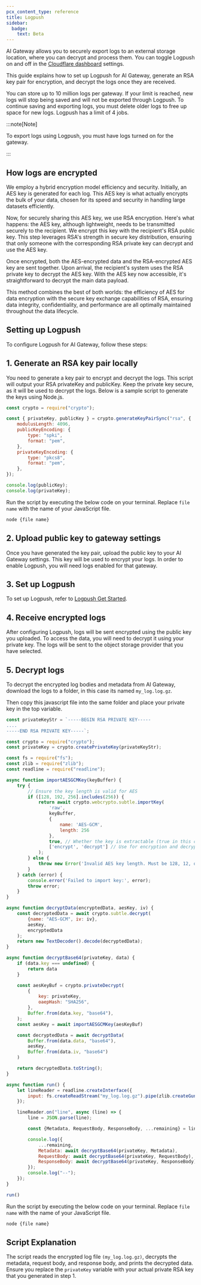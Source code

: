 ```yaml
---
pcx_content_type: reference
title: Logpush
sidebar:
  badge:
    text: Beta
---
```



AI Gateway allows you to securely export logs to an external storage location, where you can decrypt and process them.
You can toggle Logpush on and off in the [Cloudflare dashboard](https://dash.cloudflare.com) settings.

This guide explains how to set up Logpush for AI Gateway, generate an RSA key pair for encryption, and decrypt the logs once they are received.

You can store up to 10 million logs per gateway. If your limit is reached, new logs will stop being saved and will not be exported through Logpush. To continue saving and exporting logs, you must delete older logs to free up space for new logs. Logpush has a limit of 4 jobs.

:::note[Note]

To export logs using Logpush, you must have logs turned on for the gateway.

:::

## How logs are encrypted

We employ a hybrid encryption model efficiency and security. Initially, an AES key is generated for each log. This AES key is what actually encrypts the bulk of your data, chosen for its speed and security in handling large datasets efficiently.

Now, for securely sharing this AES key, we use RSA encryption. Here's what happens: the AES key, although lightweight, needs to be transmitted securely to the recipient. We encrypt this key with the recipient's RSA public key. This step leverages RSA's strength in secure key distribution, ensuring that only someone with the corresponding RSA private key can decrypt and use the AES key.

Once encrypted, both the AES-encrypted data and the RSA-encrypted AES key are sent together. Upon arrival, the recipient's system uses the RSA private key to decrypt the AES key. With the AES key now accessible, it's straightforward to decrypt the main data payload.

This method combines the best of both worlds: the efficiency of AES for data encryption with the secure key exchange capabilities of RSA, ensuring data integrity, confidentiality, and performance are all optimally maintained throughout the data lifecycle.

## Setting up Logpush

To configure Logpush for AI Gateway, follow these steps:

## 1. Generate an RSA key pair locally

You need to generate a key pair to encrypt and decrypt the logs. This script will output your RSA privateKey and publicKey. Keep the private key secure, as it will be used to decrypt the logs. Below is a sample script to generate the keys using Node.js.

```js title="JavaScript"
const crypto = require("crypto");

const { privateKey, publicKey } = crypto.generateKeyPairSync("rsa", {
	modulusLength: 4096,
	publicKeyEncoding: {
		type: "spki",
		format: "pem",
	},
	privateKeyEncoding: {
		type: "pkcs8",
		format: "pem",
	},
});

console.log(publicKey);
console.log(privateKey);
```

Run the script by executing the below code on your terminal. Replace `file name` with the name of your JavaScript file.

```bash
node {file name}
```


## 2. Upload public key to gateway settings

Once you have generated the key pair, upload the public key to your AI Gateway settings. This key will be used to encrypt your logs. In order to enable Logpush, you will need logs enabled for that gateway.

## 3. Set up Logpush

To set up Logpush, refer to [Logpush Get Started](/logs/get-started/).

## 4. Receive encrypted logs

After configuring Logpush, logs will be sent encrypted using the public key you uploaded. To access the data, you will need to decrypt it using your private key. The logs will be sent to the object storage provider that you have selected.

## 5. Decrypt logs

To decrypt the encrypted log bodies and metadata from AI Gateway, download the logs to a folder, in this case its named `my_log.log.gz`.

Then copy this javascript file into the same folder and place your private key in the top variable.

```js title="JavaScript"
const privateKeyStr = `-----BEGIN RSA PRIVATE KEY-----
....
-----END RSA PRIVATE KEY-----`;

const crypto = require("crypto");
const privateKey = crypto.createPrivateKey(privateKeyStr);

const fs = require("fs");
const zlib = require("zlib");
const readline = require("readline");

async function importAESGCMKey(keyBuffer) {
    try {
        // Ensure the key length is valid for AES
        if ([128, 192, 256].includes(256)) {
            return await crypto.webcrypto.subtle.importKey(
                'raw',
                keyBuffer,
                {
                    name: 'AES-GCM',
                    length: 256
                },
                true, // Whether the key is extractable (true in this case to allow for export later if needed)
                ['encrypt', 'decrypt'] // Use for encryption and decryption
            );
        } else {
            throw new Error('Invalid AES key length. Must be 128, 12, or 256 bits.');
        }
    } catch (error) {
        console.error('Failed to import key:', error);
        throw error;
    }
}

async function decryptData(encryptedData, aesKey, iv) {
    const decryptedData = await crypto.subtle.decrypt(
        {name: "AES-GCM", iv: iv},
        aesKey,
        encryptedData
    );
    return new TextDecoder().decode(decryptedData);
}

async function decryptBase64(privateKey, data) {
    if (data.key === undefined) {
        return data
    }

    const aesKeyBuf = crypto.privateDecrypt(
        {
            key: privateKey,
            oaepHash: "SHA256",
        },
        Buffer.from(data.key, "base64"),
    );
    const aesKey = await importAESGCMKey(aesKeyBuf)

    const decryptedData = await decryptData(
        Buffer.from(data.data, "base64"),
        aesKey,
        Buffer.from(data.iv, "base64")
    )

    return decryptedData.toString();
}

async function run() {
    let lineReader = readline.createInterface({
        input: fs.createReadStream("my_log.log.gz").pipe(zlib.createGunzip()),
    });

    lineReader.on("line", async (line) => {
        line = JSON.parse(line);

        const {Metadata, RequestBody, ResponseBody, ...remaining} = line;

        console.log({
            ...remaining,
            Metadata: await decryptBase64(privateKey, Metadata),
            RequestBody: await decryptBase64(privateKey, RequestBody),
            ResponseBody: await decryptBase64(privateKey, ResponseBody),
        });
        console.log("--");
    });
}

run()
```

Run the script by executing the below code on your terminal. Replace `file name` with the name of your JavaScript file.

```bash
node {file name}
```

## Script Explanation

The script reads the encrypted log file `(my_log.log.gz)`, decrypts the metadata, request body, and response body, and prints the decrypted data.
Ensure you replace the `privateKey` variable with your actual private RSA key that you generated in step 1.
